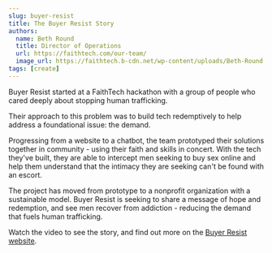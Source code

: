 ```yaml
---
slug: buyer-resist
title: The Buyer Resist Story
authors:
  name: Beth Round
  title: Director of Operations
  url: https://faithtech.com/our-team/
  image_url: https://faithtech.b-cdn.net/wp-content/uploads/Beth-Round.png
tags: [create]
---
```



Buyer Resist started at a FaithTech hackathon with a group of people who cared deeply about stopping human trafficking.

Their approach to this problem was to build tech redemptively to help address a foundational issue: the demand.

<!--truncate-->

Progressing from a website to a chatbot, the team prototyped their solutions together in community - using their faith and skills in concert. With the tech they've built, they are able to intercept men seeking to buy sex online and help them understand that the intimacy they are seeking can't be found with an escort.

The project has moved from prototype to a nonprofit organization with a sustainable model. Buyer Resist is seeking to share a message of hope and redemption, and see men recover from addiction - reducing the demand that fuels human trafficking.

Watch the video to see the story, and find out more on the [Buyer Resist website](https://www.buyerresist.ca/who-we-are).

<div className={styles.videos}>
  <YouTubeVideo
    id="rf2OSM0TH5o"
    title="Ending Human Trafficking at the Point of Demand"
  />
</div>
